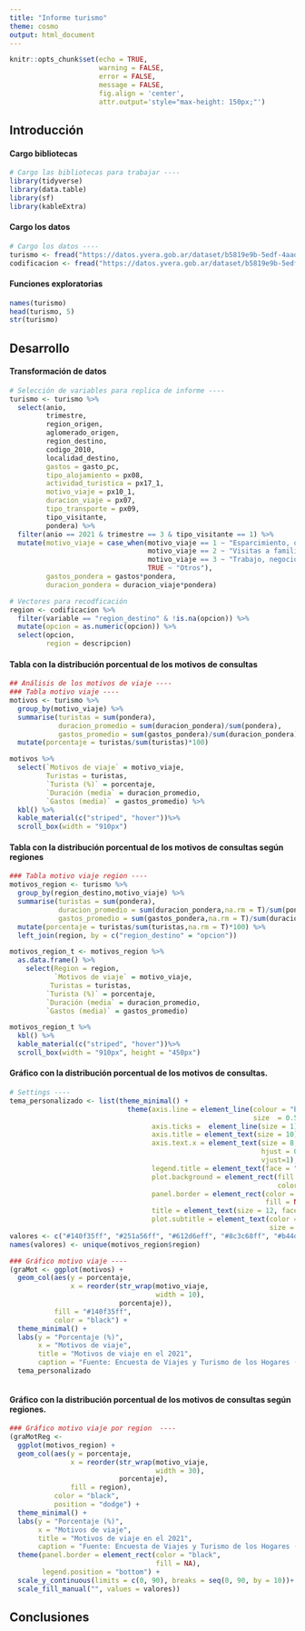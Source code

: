 ```yaml
---
title: "Informe turismo"
theme: cosmo
output: html_document
---
```


```r
knitr::opts_chunk$set(echo = TRUE, 
                      warning = FALSE, 
                      error = FALSE,
                      message = FALSE,
                      fig.align = 'center', 
                      attr.output='style="max-height: 150px;"')
```

## Introducción


#### Cargo bibliotecas 


```r
# Cargo las bibliotecas para trabajar ----
library(tidyverse)
library(data.table)
library(sf)
library(kableExtra)
```

#### Cargo los datos

```r
# Cargo los datos ----
turismo <- fread("https://datos.yvera.gob.ar/dataset/b5819e9b-5edf-4aad-bd39-a81158a2b3f3/resource/8c663c32-fee2-4a57-a918-7ab0f3819624/download/evyth_microdatos.txt", encoding = "UTF-8")
codificacion <- fread("https://datos.yvera.gob.ar/dataset/b5819e9b-5edf-4aad-bd39-a81158a2b3f3/resource/20e2c018-a2ee-4d97-9c67-a4303f669255/download/evyth_diccionario_registro.txt", encoding = "UTF-8")

```

#### Funciones exploratorias
```r
names(turismo)
head(turismo, 5)
str(turismo)
```

## Desarrollo
#### Transformación de datos  

```r
# Selección de variables para replica de informe ----
turismo <- turismo %>% 
  select(anio,
         trimestre, 
         region_origen,
         aglomerado_origen,
         region_destino,
         codigo_2010,
         localidad_destino,
         gastos = gasto_pc,
         tipo_alojamiento = px08,
         actividad_turistica = px17_1,
         motivo_viaje = px10_1,
         duracion_viaje = px07,
         tipo_transporte = px09,
         tipo_visitante,
         pondera) %>% 
  filter(anio == 2021 & trimestre == 3 & tipo_visitante == 1) %>% 
  mutate(motivo_viaje = case_when(motivo_viaje == 1 ~ "Esparcimiento, ocio, recreacion",
                                  motivo_viaje == 2 ~ "Visitas a familiares o amigos",
                                  motivo_viaje == 3 ~ "Trabajo, negocios, motivos profesionales",
                                  TRUE ~ "Otros"),
         gastos_pondera = gastos*pondera,
         duracion_pondera = duracion_viaje*pondera) 

# Vectores para recodficación 
region <- codificacion %>%  
  filter(variable == "region_destino" & !is.na(opcion)) %>%  
  mutate(opcion = as.numeric(opcion)) %>% 
  select(opcion,
         region = descripcion)
```

#### Tabla con la distribución porcentual de los motivos de consultas

```r
## Análisis de los motivos de viaje ----
### Tabla motivo viaje ----
motivos <- turismo %>% 
  group_by(motivo_viaje) %>% 
  summarise(turistas = sum(pondera),
            duracion_promedio = sum(duracion_pondera)/sum(pondera),
            gastos_promedio = sum(gastos_pondera)/sum(duracion_pondera)) %>% 
  mutate(porcentaje = turistas/sum(turistas)*100)

```

```r
motivos %>% 
  select(`Motivos de viaje` = motivo_viaje,
         Turistas = turistas,
         `Turista (%)` = porcentaje,
         `Duración (media` = duracion_promedio,
         `Gastos (media)` = gastos_promedio) %>% 
  kbl() %>%
  kable_material(c("striped", "hover"))%>% 
  scroll_box(width = "910px")
```

#### Tabla con la distribución porcentual de los motivos de consultas según regiones


```r
### Tabla motivo viaje region ----
motivos_region <- turismo %>%
  group_by(region_destino,motivo_viaje) %>% 
  summarise(turistas = sum(pondera),
            duracion_promedio = sum(duracion_pondera,na.rm = T)/sum(pondera,na.rm = T),
            gastos_promedio = sum(gastos_pondera,na.rm = T)/sum(duracion_pondera,na.rm = T)) %>% 
  mutate(porcentaje = turistas/sum(turistas,na.rm = T)*100) %>% 
  left_join(region, by = c("region_destino" = "opcion"))

```

```r
motivos_region_t <- motivos_region %>% 
  as.data.frame() %>% 
    select(Region = region,
           `Motivos de viaje` = motivo_viaje,
          Turistas = turistas,
         `Turista (%)` = porcentaje,
         `Duración (media` = duracion_promedio,
         `Gastos (media)` = gastos_promedio) 

motivos_region_t %>% 
  kbl() %>%
  kable_material(c("striped", "hover"))%>% 
  scroll_box(width = "910px", height = "450px")
```

#### Gráfico con la distribución porcentual de los motivos de consultas.

```r
# Settings ----
tema_personalizado <- list(theme_minimal() +
                             theme(axis.line = element_line(colour = "black", 
                                                            size  = 0.5),
                                   axis.ticks =  element_line(size = 1),
                                   axis.title = element_text(size = 10),
                                   axis.text.x = element_text(size = 8,angle =45, 
                                                              hjust = 0.95, 
                                                              vjust=1),
                                   legend.title = element_text(face = "bold"),
                                   plot.background = element_rect(fill =  "#f1f1f1",
                                                                  color = "#f1f1f1"),
                                   panel.border = element_rect(color = "black", 
                                                               fill = NA),
                                   title = element_text(size = 12, face = "bold"),
                                   plot.subtitle = element_text(color = "#5D6D7E",
                                                                size = 10)))
valores <- c("#140f35ff", "#251a56ff", "#612d6eff", "#8c3c68ff", "#b44d56ff", "#f4b036ff", "#f3d557ff", "#fdf8a5ff")
names(valores) <- unique(motivos_region$region)

### Gráfico motivo viaje ----
(graMot <- ggplot(motivos) +
  geom_col(aes(y = porcentaje, 
               x = reorder(str_wrap(motivo_viaje,
                                    width = 10), 
                           porcentaje)), 
           fill = "#140f35ff",
           color = "black") + 
  theme_minimal() +
  labs(y = "Porcentaje (%)",
       x = "Motivos de viaje",
       title = "Motivos de viaje en el 2021",
       caption = "Fuente: Encuesta de Viajes y Turismo de los Hogares (EVyTH")) +
  tema_personalizado



```

#### Gráfico con la distribución porcentual de los motivos de consultas según regiones.

```r
### Gráfico motivo viaje por region  ----
(graMotReg <- 
  ggplot(motivos_region) +
  geom_col(aes(y = porcentaje, 
               x = reorder(str_wrap(motivo_viaje,
                                    width = 30), 
                           porcentaje),
               fill = region), 
           color = "black",
           position = "dodge") + 
  theme_minimal() +
  labs(y = "Porcentaje (%)",
       x = "Motivos de viaje",
       title = "Motivos de viaje en el 2021",
       caption = "Fuente: Encuesta de Viajes y Turismo de los Hogares (EVyTH")+
  theme(panel.border = element_rect(color = "black",
                                    fill = NA),
        legend.position = "bottom") +
  scale_y_continuous(limits = c(0, 90), breaks = seq(0, 90, by = 10))+
  scale_fill_manual("", values = valores))

```


## Conclusiones
